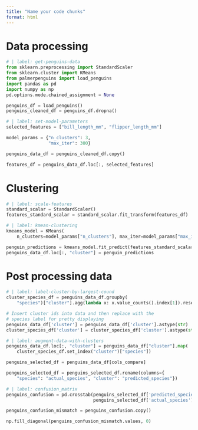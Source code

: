 ```yaml
---
title: "Name your code chunks"
format: html
---
```


# Data processing

```python
# | label: get-penguins-data
from sklearn.preprocessing import StandardScaler
from sklearn.cluster import KMeans
from palmerpenguins import load_penguins
import pandas as pd
import numpy as np
pd.options.mode.chained_assignment = None

penguins_df = load_penguins()
penguins_cleaned_df = penguins_df.dropna()
```

```python
# | label: set-model-parameters
selected_features = ["bill_length_mm", "flipper_length_mm"]

model_params = {"n_clusters": 3,
                "max_iter": 300}

penguins_data_df = penguins_cleaned_df.copy()

features_df = penguins_data_df.loc[:, selected_features]
```

# Clustering

```python
# | label: scale-features
standard_scalar = StandardScaler()
features_standard_scalar = standard_scalar.fit_transform(features_df)
```

```python
# | label: kmean-clustering
kmeans_model = KMeans(
    n_clusters=model_params["n_clusters"], max_iter=model_params["max_iter"])

penguin_predictions = kmeans_model.fit_predict(features_standard_scalar)
penguins_data_df.loc[:, "cluster"] = penguin_predictions
```

# Post processing data

```python
# | label: label-cluster-by-largest-cound
cluster_species_df = penguins_data_df.groupby(
    "species")["cluster"].agg(lambda x: x.value_counts().index[1]).reset_index()

# Insert cluster ids into data and then replace with the
# species label for pretty displaying
penguins_data_df['cluster'] = penguins_data_df['cluster'].astype(str)
cluster_species_df['cluster'] = cluster_species_df['cluster'].astype(str)
```

```python
# | label: augment-data-with-clusters
penguins_data_df.loc[:, "cluster"] = penguins_data_df["cluster"].map(
    cluster_species_df.set_index("cluster")["species"])

penguins_selected_df = penguins_data_df[cols_compare]

penguins_selected_df = penguins_selected_df.rename(columns={
    "species": "actual_species", "cluster": "predicted_species"})
```

```python
# | label: confusion_matrix
penguins_confusion = pd.crosstab(penguins_selected_df['predicted_species'],
                                 penguins_selected_df['actual_species'])

penguins_confusion_mismatch = penguins_confusion.copy()

np.fill_diagonal(penguins_confusion_mismatch.values, 0)

```

